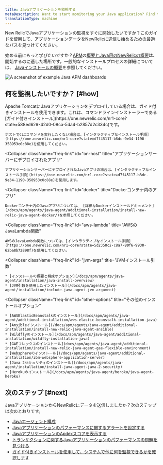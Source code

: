 ```yaml
---
title: Javaアプリケーションを監視する
metaDescription: Want to start monitoring your Java application? Find the best way to get started here.
translationType: machine
---
```



New RelicでJavaアプリケーションの監視をすぐに開始したいですか？このガイドを使用して、アプリケーションデータをNewRelicに送信し始めるための最適なパスを見つけてください。

始める前にもっと学びたいですか？[APM](/docs/apm/new-relic-apm/getting-started/introduction-apm)の[概要とJava用のNewRelicの概要](/docs/apm/agents/java-agent/getting-started/introduction-new-relic-java)は、開始するのに適した場所です。一般的なインストールプロセスの詳細については、 [Javaインストールの概要](/docs/apm/agents/java-agent/installation/java-install-overview)を参照してください。

<img
  title="Example Java APM dashboards"
  alt="A screenshot of example Java APM dashboards"
  src={javaApmExampleImage}
/>

## 何を監視したいですか？ [#how]

<CollapserGroup>
  <Collapser
    className="freq-link"
    id="on-host-tomcat"
    title="Tomcatにデプロイされたアプリ"
  >
    Apache TomcatにJavaアプリケーションをデプロイしている場合は、ガイド付きインストールを使用できます。これは、コマンドラインインストーラーである[ガイド付きインストール](https://one.newrelic.com/nr1-core?state=588ed629-42d0-08ca-5da4-b2857d2c334c)です。

    ホストでCLIコマンドを実行したくない場合は、[インタラクティブなインストール手順](https://one.newrelic.com/nr1-core?state=d7f45117-b8dc-9e34-1190-358953c0c88e)を使用してください。
  </Collapser>

  <Collapser
    className="freq-link"
    id="on-host"
    title="アプリケーションサーバーにデプロイされたアプリ"
  >
    アプリケーションサーバーにデプロイされたJavaアプリの場合は、[インタラクティブなインストール手順](https://one.newrelic.com/nr1-core?state=d7f45117-b8dc-9e34-1190-358953c0c88e)を使用します。
  </Collapser>

  <Collapser
    className="freq-link"
    id="docker"
    title="Dockerコンテナ内のアプリ"
  >
    Dockerコンテナ内のJavaアプリについては、 [詳細なDockerインストールドキュメント](/docs/apm/agents/java-agent/additional-installation/install-new-relic-java-agent-docker/)を参照してください。
  </Collapser>

  <Collapser
    className="freq-link"
    id="aws-lambda"
    title="AWSのJavaLambda関数"
  >
    AWSのJavaLambda関数については、[インタラクティブなインストール手順](https://one.newrelic.com/nr1-core?state=5d2350c2-c8a7-80f6-9930-62ba8b72898f)を使用してください。
  </Collapser>

  <Collapser
    className="freq-link"
    id="jvm-args"
    title="JVMインストール引数"
  >
    * [インストールの概要と構成オプション](/docs/apm/agents/java-agent/installation/java-install-overview)
    * [JVM引数を使用したインストール](/docs/apm/agents/java-agent/installation/include-java-agent-jvm-argument)
  </Collapser>

  <Collapser
    className="freq-link"
    id="other-options"
    title="その他のインストールオプション"
  >
    * [AWSElasticBeanstalkのインストール](/docs/apm/agents/java-agent/additional-installation/aws-elastic-beanstalk-installation-java)
    * [Ansibleインストール](/docs/apm/agents/java-agent/additional-installation/install-new-relic-java-agent-ansible)
    * [Wildflyのインストール](/docs/apm/agents/java-agent/additional-installation/wildfly-installation-java)
    * [GAEフレックスのインストール](docs/apm/agents/java-agent/additional-installation/install-new-relic-java-agent-gae-flexible-environment)
    * [Websphereのインストール](/docs/apm/agents/java-agent/additional-installation/ibm-websphere-application-server)
    * [Java 2セキュリティのインストール](/docs/apm/agents/java-agent/installation/install-java-agent-java-2-security)
    * [Herokuのインストール](/docs/apm/agents/java-agent/heroku/java-agent-heroku)
  </Collapser>
</CollapserGroup>

## 次のステップ [#next]

JavaアプリケーションからNewRelicにデータを送信しましたか？次のステップは次のとおりです。

* [Javaエージェント構成](/docs/apm/agents/java-agent/configuration/java-agent-configuration-config-file)
* [Javaアプリケーションのパフォーマンスに関するアラートを設定する](/docs/alerts-applied-intelligence/new-relic-alerts/get-started/your-first-nrql-condition)
* [JavaアプリケーションのApdexスコアを表示する](docs/apm/new-relic-apm/apdex/view-your-apdex-score)
* [トランザクションに関するJavaアプリケーションのパフォーマンスの問題を見つける](/docs/apm/apm-ui-pages/monitoring/transactions-page-find-specific-performance-problems/)
* [ガイド付きインストールを使用して、システムで他に何を監視できるかを確認します](https://one.newrelic.com/nr1-core?state=b569e7a9-07fb-bbbc-7aed-2cd6161ca5e7)